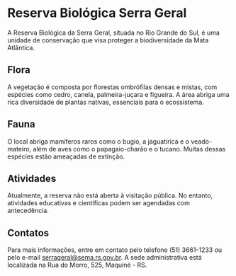 # Reserva Biológica Serra Geral

A Reserva Biológica da Serra Geral, situada no Rio Grande do Sul, é uma unidade de conservação que visa proteger a biodiversidade da Mata Atlântica.

## Flora

A vegetação é composta por florestas ombrófilas densas e mistas, com espécies como cedro, canela, palmeira-juçara e figueira. A área abriga uma rica diversidade de plantas nativas, essenciais para o ecossistema.

## Fauna

O local abriga mamíferos raros como o bugio, a jaguatirica e o veado-mateiro, além de aves como o papagaio-charão e o tucano. Muitas dessas espécies estão ameaçadas de extinção.

## Atividades

Atualmente, a reserva não está aberta à visitação pública. No entanto, atividades educativas e científicas podem ser agendadas com antecedência.

## Contatos

Para mais informações, entre em contato pelo telefone (51) 3661-1233 ou pelo e-mail serrageral@sema.rs.gov.br. A sede administrativa está localizada na Rua do Morro, 525, Maquiné - RS.